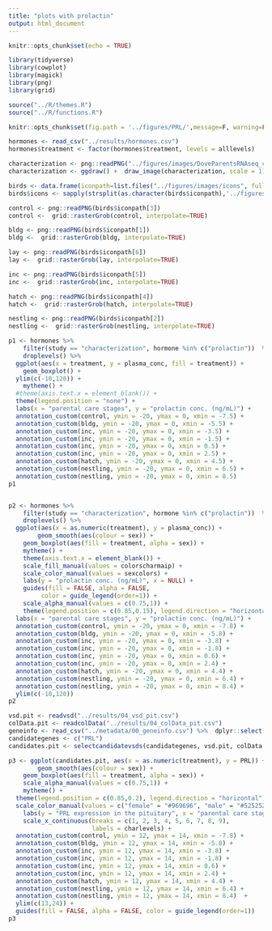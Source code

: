 ```yaml
---
title: "plots with prolactin"
output: html_document
---
```


```r
knitr::opts_chunk$set(echo = TRUE)
```

```r
library(tidyverse)
library(cowplot)
library(magick)
library(png)
library(grid)

source("../R/themes.R") 
source("../R/functions.R")

knitr::opts_chunk$set(fig.path = '../figures/PRL/',message=F, warning=FALSE)
```


```r
hormones <- read_csv("../results/hormones.csv")
hormones$treatment <- factor(hormones$treatment, levels = alllevels)
```


```r
characterization <- png::readPNG("../figures/images/DoveParentsRNAseq_charicons.png")
characterization <- ggdraw() +  draw_image(characterization, scale = 1)

birds <- data.frame(iconpath=list.files("../figures/images/icons", full.names = T), stringsAsFactors = F)
birds$icons <- sapply(strsplit(as.character(birds$iconpath),'../figures/images/icons/birds_'), "[", 2)

control <- png::readPNG(birds$iconpath[3])
control <-  grid::rasterGrob(control, interpolate=TRUE)

bldg <- png::readPNG(birds$iconpath[1])
bldg <-  grid::rasterGrob(bldg, interpolate=TRUE)

lay <- png::readPNG(birds$iconpath[6])
lay <-  grid::rasterGrob(lay, interpolate=TRUE)

inc <- png::readPNG(birds$iconpath[5])
inc <-  grid::rasterGrob(inc, interpolate=TRUE)

hatch <- png::readPNG(birds$iconpath[4])
hatch <-  grid::rasterGrob(hatch, interpolate=TRUE)

nestling <- png::readPNG(birds$iconpath[2])
nestling <-  grid::rasterGrob(nestling, interpolate=TRUE)
```


```r
p1 <- hormones %>% 
    filter(study == "characterization", hormone %in% c("prolactin"))  %>% 
    droplevels() %>% 
  ggplot(aes(x = treatment, y = plasma_conc, fill = treatment)) +
    geom_boxplot() +
  ylim(c(-10,120)) + 
    mytheme() +
  #theme(axis.text.x = element_blank()) + 
  theme(legend.position = "none") + 
  labs(x = "parental care stages", y = "prolactin conc. (ng/mL)") +
  annotation_custom(control, ymin = -20, ymax = 0, xmin = -7.5) +
  annotation_custom(bldg, ymin = -20, ymax = 0, xmin = -5.5) +
  annotation_custom(inc, ymin = -20, ymax = 0, xmin = -3.5) +
  annotation_custom(inc, ymin = -20, ymax = 0, xmin = -1.5) +
  annotation_custom(inc, ymin = -20, ymax = 0, xmin = 0.5) +
  annotation_custom(inc, ymin = -20, ymax = 0, xmin = 2.5) +
  annotation_custom(hatch, ymin = -20, ymax = 0, xmin = 4.5) +
  annotation_custom(nestling, ymin = -20, ymax = 0, xmin = 6.5) +
  annotation_custom(nestling, ymin = -20, ymax = 0, xmin = 8.5)
p1


p2 <- hormones %>% 
    filter(study == "characterization", hormone %in% c("prolactin"))  %>% 
    droplevels() %>% 
  ggplot(aes(x = as.numeric(treatment), y = plasma_conc)) +
        geom_smooth(aes(colour = sex)) +
    geom_boxplot(aes(fill = treatment, alpha = sex)) +
    mytheme() +
    theme(axis.text.x = element_blank()) +
    scale_fill_manual(values = colorscharmaip) +
    scale_color_manual(values = sexcolors) +
    labs(y = "prolactin conc. (ng/mL)", x = NULL) +
    guides(fill = FALSE, alpha = FALSE,
         color = guide_legend(order=1)) +
    scale_alpha_manual(values = c(0.75,1)) +
    theme(legend.position = c(0.85,0.15), legend.direction = "horizontal") + 
  labs(x = "parental care stages", y = "prolactin conc. (ng/mL)") +
  annotation_custom(control, ymin = -20, ymax = 0, xmin = -7.8) +
  annotation_custom(bldg, ymin = -20, ymax = 0, xmin = -5.8) +
  annotation_custom(inc, ymin = -20, ymax = 0, xmin = -3.8) +
  annotation_custom(inc, ymin = -20, ymax = 0, xmin = -1.8) +
  annotation_custom(inc, ymin = -20, ymax = 0, xmin = 0.6) +
  annotation_custom(inc, ymin = -20, ymax = 0, xmin = 2.4) +
  annotation_custom(hatch, ymin = -20, ymax = 0, xmin = 4.4) +
  annotation_custom(nestling, ymin = -20, ymax = 0, xmin = 6.4) +
  annotation_custom(nestling, ymin = -20, ymax = 0, xmin = 8.4) + 
  ylim(c(-10,120)) 
p2
```


```r
vsd.pit <- readvsd("../results/04_vsd_pit.csv")
colData.pit <- readcolData("../results/04_colData_pit.csv")
geneinfo <- read_csv("../metadata/00_geneinfo.csv") %>%  dplyr::select(Name, geneid, entrezid) %>% arrange(Name)
candidategenes <- c("PRL")
candidates.pit <- selectcandidatevsds(candidategenes, vsd.pit, colData.pit)

p3 <- ggplot(candidates.pit, aes(x = as.numeric(treatment), y = PRL)) + 
        geom_smooth(aes(colour = sex)) +
    geom_boxplot(aes(fill = treatment, alpha = sex)) + 
    scale_alpha_manual(values = c(0.75,1)) +
    mytheme() +
  theme(legend.position = c(0.85,0.2), legend.direction = "horizontal") + 
  scale_color_manual(values = c("female" = "#969696", "male" = "#525252")) +
    labs(y = "PRL expression in the pituitary", x = "parental care stage") +
    scale_x_continuous(breaks = c(1, 2, 3, 4, 5, 6, 7, 8, 9),
                       labels = charlevels) +
  annotation_custom(control, ymin = 12, ymax = 14, xmin = -7.8) +
  annotation_custom(bldg, ymin = 12, ymax = 14, xmin = -5.8) +
  annotation_custom(inc, ymin = 12, ymax = 14, xmin = -3.8) +
  annotation_custom(inc, ymin = 12, ymax = 14, xmin = -1.8) +
  annotation_custom(inc, ymin = 12, ymax = 14, xmin = 0.6) +
  annotation_custom(inc, ymin = 12, ymax = 14, xmin = 2.4) +
  annotation_custom(hatch, ymin = 12, ymax = 14, xmin = 4.4) +
  annotation_custom(nestling, ymin = 12, ymax = 14, xmin = 6.4) +
  annotation_custom(nestling, ymin = 12, ymax = 14, xmin = 8.4)  + 
  ylim(c(13,24)) +
  guides(fill = FALSE, alpha = FALSE, color = guide_legend(order=1)) 
p3
```
